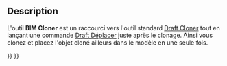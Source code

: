 <languages/>

{{Docnav/fr
|[[BIM_Copy/fr|Copie]]
|[[Arch_Add/fr|Ajouter]]
|[[BIM_Workbench/fr|Atelier BIM]]
|IconL=BIM_Copy.svg
|IconR=Arch_Add.svg
|IconC=Workbench_BIM.svg
}}

{{GuiCommand/fr
|Name=BIM Clone
|Name/fr=BIM Cloner
|MenuLocation=Modifier → Cloner
|Workbenches=[[BIM_Workbench/fr|BIM]]
|SeeAlso=[[Draft_Clone/fr|Draft Cloner]]
}}

==Description==

L'outil '''BIM Cloner''' est un raccourci vers l'outil standard [[Draft_Clone/fr|Draft Cloner]] tout en lançant une commande [[Draft_Move/fr|Draft Déplacer]] juste après le clonage. Ainsi vous clonez et placez l'objet cloné ailleurs dans le modèle en une seule fois.


{{Docnav/fr
|[[BIM_Copy/fr|Copie]]
|[[Arch_Add/fr|Ajouter]]
|[[BIM_Workbench/fr|Atelier BIM]]
|IconL=BIM_Copy.svg
|IconR=Arch_Add.svg
|IconC=Workbench_BIM.svg
}}

{{BIM_Tools_navi{{#translation:}}}}
{{Userdocnavi{{#translation:}}}}